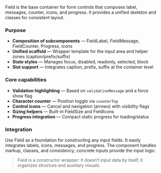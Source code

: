 Field is the base container for form controls that composes label, messages, counter, icons, and progress. It provides a unified skeleton and classes for consistent layout.

### Purpose

- **Composition of subcomponents** — FieldLabel, FieldMessage, FieldCounter, Progress, icons
- **Unified scaffold** — Wrapper template for the input area and helper zones (caption/prefix/suffix)
- **State styles** — Manages focus, disabled, readonly, selected, block
- **Slot support** — Integrates caption, prefix, suffix at the container level

### Core capabilities

- **Validation highlighting** — Based on `validationMessage` and a force show flag
- **Character counter** — Position toggle via `counterTop`
- **Control icons** — Cancel and navigation (arrows) with visibility flags
- **Sizing helpers** — Built-in FieldSize and FieldIcons
- **Progress integration** — Compact static progress for loading/status

### Integration

Use Field as a foundation for constructing any input fields. It easily integrates labels, icons, messages, and progress. The component handles markup, classes, and consistency; concrete inputs provide the input logic.

> Field is a constructor wrapper: it doesn’t input data by itself, it organizes structure and auxiliary visuals.
